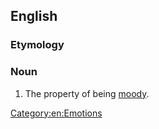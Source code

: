 ==English==

===Etymology===
{{suffix|moody|ness|lang=en}}

===Noun===
{{en-noun|-|es}}

# The property of being [[moody]].

[[Category:en:Emotions]]